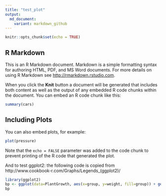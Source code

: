```yaml
---
title: "test_plot"
output:   
  md_document:
    variant: markdown_github
---
```


```r
knitr::opts_chunk$set(echo = TRUE)
```

## R Markdown

This is an R Markdown document. Markdown is a simple formatting syntax for authoring HTML, PDF, and MS Word documents. For more details on using R Markdown see <http://rmarkdown.rstudio.com>.

When you click the **Knit** button a document will be generated that includes both content as well as the output of any embedded R code chunks within the document. You can embed an R code chunk like this:

```r
summary(cars)
```

## Including Plots

You can also embed plots, for example:

```r
plot(pressure)
```

Note that the `echo = FALSE` parameter was added to the code chunk to prevent printing of the R code that generated the plot.

And to test ggplot2: the following code is copied from http://www.cookbook-r.com/Graphs/Legends_(ggplot2)/
```r

library(ggplot2)
bp <- ggplot(data=PlantGrowth, aes(x=group, y=weight, fill=group)) + geom_boxplot()
bp

```


